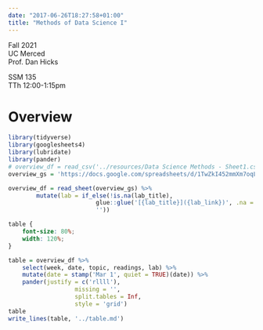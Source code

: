 ```yaml
---
date: "2017-06-26T18:27:58+01:00"
title: "Methods of Data Science I"
---
```


Fall 2021  
UC Merced  
Prof. Dan Hicks  

SSM 135  
TTh 12:00-1:15pm

# Overview #

```r
library(tidyverse)
library(googlesheets4)
library(lubridate)
library(pander)
# overview_df = read_csv('../resources/Data Science Methods - Sheet1.csv')
overview_gs = 'https://docs.google.com/spreadsheets/d/1TwZkI452mmXm7oqL3SlNc5AQvKW8by5rLM8opP7V34Q/edit#gid=1257700791'

overview_df = read_sheet(overview_gs) %>% 
        mutate(lab = if_else(!is.na(lab_title), 
                         glue::glue('[{lab_title}]({lab_link})', .na = ''), 
                         ''))
```

```css
table {
    font-size: 80%;
    width: 120%;
}
```

```r
table = overview_df %>% 
    select(week, date, topic, readings, lab) %>% 
    mutate(date = stamp('Mar 1', quiet = TRUE)(date)) %>% 
    pander(justify = c('rllll'),
                   missing = '',
                   split.tables = Inf, 
                   style = 'grid')
table
write_lines(table, '../table.md')
```


<!--
Welcome to **Cupper**: An accessibility-friendly Hugo theme, ported from the [original Cupper](https://github.com/ThePacielloGroup/cupper) project. Here are some of its features:

{{< ticks >}}
* Screen reader and keyboard accessible
* Responsive
* Numerous shortcodes
* Toggleable dark theme
* Toggleable table of contents per blog post
{{< /ticks >}}
-->
